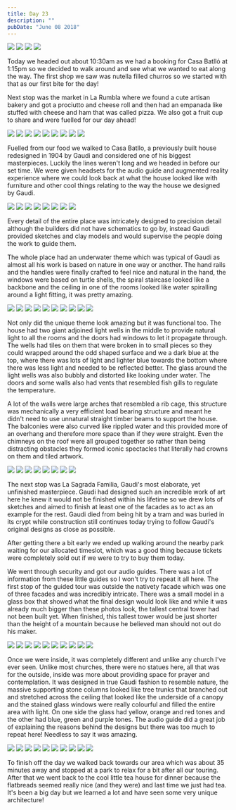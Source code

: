 ```yaml
---
title: Day 23
description: ""
pubDate: "June 08 2018"
---
```



<Grid>
  <Img src="2018-europe/2163fd05-3d4a-42e9-bce4-bd4f97837255-9481e3d6374a21ce2070c9f6f5e325d82fd2586b.jpg" />
  <Img src="2018-europe/a2c67ede-6a74-43a3-8d92-9576d888af10-d4e6df182395fa9f73d3e999a83ef239120037cc.jpg" />
  <Img src="2018-europe/19bbcd2b-8d34-4b9c-96e6-7150bf296081-3ad1685c803d0b57ae2f5a1d21d085c1723a3f0f.jpg" />
  <Img src="2018-europe/54f8d4c0-6e2e-44d7-bebd-5f126d29de24-a31e92860154b1565d541c2af17f4c7d6d7d4749.jpg" />
</Grid>

Today we headed out about 10:30am as we had a booking for Casa Batlló at 1:15pm so we decided to walk around and see what we wanted to eat along the way. The first shop we saw was nutella filled churros so we started with that as our first bite for the day!

Next stop was the market in La Rumbla where we found a cute artisan bakery and got a prociutto and cheese roll and then had an empanada like stuffed with cheese and ham that was called pizza. We also got a fruit cup to share and were fuelled for our day ahead!

<Grid>
  <Img src="2018-europe/da799d69-d0d4-46a5-8a2e-f2cc681f06a6-58bdf2c203eb833b4e536b61f0056b6e7642e562.jpg" />
  <Img src="2018-europe/8293172e-874f-4fc5-9658-f97dc154a612-8b25030578fcea806caa680b8adf6521341a4fcb.jpg" />
  <Img src="2018-europe/41f6cacf-1b3d-4c1f-8781-d5dab8fc88d8-e4a7b92d942d70eef1a930266869ba30a0ed8946.jpg" />
  <Img src="2018-europe/c79c844e-78fc-4c6f-8af4-66608d0aea85-fea6eab7a9973d01a957e790dea2d771c4369297.jpg" />
  <Img src="2018-europe/f65acc25-ee23-432e-89d3-58c9cbaa8cb9-100937ad139e93266f8b3de294dfb8eb9da1f85a.jpg" />
  <Img src="2018-europe/d8663f81-e30a-4489-983a-03ec7cbadf07-84c420b7dff9023e3f5b9c5695b3e24ddefed2e9.jpg" />
  <Img src="2018-europe/f4e2e1b8-7eb4-4fc3-9576-9bd1cbc25cbc-203f0d4c35681b2b07911a689f051087cf47f7e2.jpg" />
  <Img src="2018-europe/98b3a1f2-093e-429e-bf2e-cafe54dfe5eb-d3311feed01e1a67569f0a09aeb75b7943200f3e.jpg" />
  <Img src="2018-europe/60adbc4a-85b3-4ba2-85ac-9596eb2531c8-3c4354a1f4f89bb97f950e29c556d57728c583a6.jpg" />
</Grid>

Fuelled from our food we walked to Casa Batllo, a previously built house redesigned in 1904 by Gaudi and considered one of his biggest masterpieces. Luckily the lines weren't long and we headed in before our set time. We were given headsets for the audio guide and augmented reality experience where we could look back at what the house looked like with furniture and other cool things relating to the way the house we designed by Gaudi.

<Grid>
  <Img src="2018-europe/1a007f39-4b52-4e25-836b-6f429382058b-db6edfb3a0e72f6a8143e3181c6ceccdef752dd5.jpg" />
  <Img src="2018-europe/d8fbf287-c6cb-4349-a3e1-440096e8c28e-384eadb8d3bc52bb1033960ad9cfa21681a3ea92.jpg" />
  <Img src="2018-europe/44893978-0cb1-45ad-bc75-9b19ac48020b-736048e4f4d34eaf2a9f34d5e329655d30a9512d.jpg" />
  <Img src="2018-europe/2f51e0f8-6342-4a4c-9b33-8fcc9cc6aee5-d2696085a99c7d3a3d0c5c0bb4ce051d1fa05afb.jpg" />
  <Img src="2018-europe/39bebdfb-3386-4359-b8b5-b46957c59eab-47d04598d932d8671a94b6a28cc9aecad574db8b.jpg" />
  <Img src="2018-europe/3ff8b425-4c3e-4171-860c-da2ca8cbf58f-8ccff65ce7e500f95b3d4c246caf399f13712f4b.jpg" />
  <Img src="2018-europe/d5e2ea3f-7d23-4d91-aabc-958e71988bda-8fa19e0d2cf27e355a331ec6552f11bb4ed0661d.jpg" />
  <Img src="2018-europe/e558b4b4-b4de-4246-85b0-ccab25544332-6dc4b7a274456ebf47b2dc78d0b65dce2262c257.jpg" />
</Grid>

Every detail of the entire place was intricately designed to precision detail although the builders did not have schematics to go by, instead Gaudi provided sketches and clay models and would supervise the people doing the work to guide them.

The whole place had an underwater theme which was typical of Gaudi as almost all his work is based on nature in one way or another. The hand rails and the handles were finally crafted to feel nice and natural in the hand, the windows were based on turtle shells, the spiral staircase looked like a backbone and the ceiling in one of the rooms looked like water spiralling around a light fitting, it was pretty amazing.

<Grid>
  <Img src="2018-europe/2629264a-40cd-492d-9639-4801335bab85-5eb672dfc0f6c3c17a2cb7a1e525d3894a030e13.jpg" />
  <Img src="2018-europe/edc3213e-f545-4aa5-b2e8-f6af6de98807-a28da2bd9f1eb2c1a96a3dca8b49ea2b16cf8f6d.jpg" />
  <Img src="2018-europe/c70d6b30-e394-4180-b2bf-ba5a35df5f24-9f0eda00e4c2c1de6e76128f76b8776acb092637.jpg" />
  <Img src="2018-europe/22b476cd-3604-4965-a7b8-8401c89aeb80-185cef6862ae301d58f4898627aa29bf8dc69b26.jpg" />
  <Img src="2018-europe/b0868b9d-343a-4733-ab13-43f3db4901d8-22bd3600d012ea9b20c106d499ee7ba060ae9286.jpg" />
  <Img src="2018-europe/5b8f09bd-fc34-495f-ab42-b0c76d686a49-5ce3584d1b3b48083efc3d3048f98e11d9ffc34f.jpg" />
  <Img src="2018-europe/89b74c12-8e4d-466c-868c-3002fbf41b2e-cba0ae7dee1702b6077e5b91f0e09786079e5853.jpg" />
  <Img src="2018-europe/9ebe78b0-9240-415f-ac33-700100a432e6-0a778ab1bd53dca43e21e06891b1a3a54df34db8.jpg" />
  <Img src="2018-europe/bd06f9ae-cf12-4ad6-8ee9-703c07f3ccde-cee6a18a3e292db0e18c966d2c5473ec0b1e11de.jpg" />
  <Img src="2018-europe/2dc175a1-dff7-40a4-b9f8-3d7720ccfd2f-429f2efaefc28ae4d46bd97c163841593d02dbe4.jpg" />
</Grid>

Not only did the unique theme look amazing but it was functional too. The house had two giant adjoined light wells in the middle to provide natural light to all the rooms and the doors had windows to let it propagate through. The wells had tiles on them that were broken in to small pieces so they could wrapped around the odd shaped surface and we a dark blue at the top, where there was lots of light and lighter blue towards the bottom where there was less light and needed to be reflected better. The glass around the light wells was also bubbly and distorted like looking under water. The doors and some walls also had vents that resembled fish gills to regulate the temperature.

A lot of the walls were large arches that resembled a rib cage, this structure was mechanically a very efficient load bearing structure and meant he didn't need to use unnatural straight timber beams to support the house. The balconies were also curved like rippled water and this provided more of an overhang and therefore more space than if they were straight. Even the chimneys on the roof were all grouped together so rather than being distracting obstacles they formed iconic spectacles that literally had crowns on them and tiled artwork.

<Grid>
  <Img src="2018-europe/c05078f6-ec1e-49b1-b750-928654230f47-70188680326dc95d48b8e6dfa67806557fa24fc3.jpg" />
  <Img src="2018-europe/f20645d5-8155-45c9-85d5-442d0764f43f-68eddce4b000d52d1233bff96bcbb20aa6f12b8a.jpg" />
  <Img src="2018-europe/66bfb0d5-8e0a-4592-b11f-dca3f21cf7de-e46021f30846016f9a70c2e6b6eee5bbae8918c4.jpg" />
  <Img src="2018-europe/a2507f17-f41e-4a77-89d8-2e5bedc51204-26e3b2fcfcede72bbd24556b7da4641db7e214eb.jpg" />
  <Img src="2018-europe/f018570c-6499-40d8-b162-7a3e56f18806-f8e99e89f73c2cc1cabb5a2d91bfab650935af5e.jpg" />
  <Img src="2018-europe/a8d84514-bc28-4312-941c-43c1c3e2bf48-de7e002a0475b627765a68d94b1dbbbf33485bcf.jpg" />
  <Img src="2018-europe/a42364bb-76c4-4d21-b8c4-0e8468278c40-01563fccc1e2cdc871e6c15dea2dd28871895677.jpg" />
  <Img src="2018-europe/4536e312-6b6a-4787-acd1-c7d774fb2d96-ef5aede6b245ad32c1a0a69dbfde496e2c6d552d.jpg" />
</Grid>

The next stop was La Sagrada Familia, Gaudi's most elaborate, yet unfinished masterpiece. Gaudi had designed such an incredible work of art here he knew it would not be finished within his lifetime so we drew lots of sketches and aimed to finish at least one of the facades as to act as an example for the rest. Gaudi died from being hit by a tram and was buried in its crypt while construction still continues today trying to follow Gaudi's original designs as close as possible.

After getting there a bit early we ended up walking around the nearby park waiting for our allocated timeslot, which was a good thing because tickets were completely sold out if we were to try to buy them today.

We went through security and got our audio guides. There was a lot of information from these little guides so I won't try to repeat it all here. The first stop of the guided tour was outside the nativety facade which was one of three facades and was incredibly intricate. There was a small model in a glass box that showed what the final design would look like and while it was already much bigger than these photos look, the tallest central tower had not been built yet. When finished, this tallest tower would be just shorter than the height of a mountain because he believed man should not out do his maker.

<Grid>
  <Img src="2018-europe/1037b3ee-7e0c-46bb-a7ec-16beb2257c87-caaccc69efd2fd0ed0a6eb092fba978572e335f4.jpg" />
  <Img src="2018-europe/fedfb86a-a48b-4cfb-b25b-e3bbf3b5b7c9-b08f06f67ae02ba8c4a760f9efec3747895aeb76.jpg" />
  <Img src="2018-europe/5aa945d7-132d-4600-b3e9-802404de1c0c-6c674bcef35b438ffa117308d2daba401da0a613.jpg" />
  <Img src="2018-europe/d6b6b3a8-938e-4ce3-bd7e-4137faf8e605-c4b6687db09e9905b096406fb9e59b891e5d4a91.jpg" />
  <Img src="2018-europe/bc9d47c6-0a3b-49a5-a8e0-824a7fc3f46a-65065661741f247fe6c863a420a9b7f1ee2e452b.jpg" />
  <Img src="2018-europe/6d99f27f-5601-4b49-9e69-ff4d82941b77-c1f9e1cb098e89e7f164617446f8f90017ac2bf0.jpg" />
  <Img src="2018-europe/87da172c-c011-440e-aa0c-aed1c118dc90-aab3c4ec7bc8183e1920892f181857a2fe61875d.jpg" />
  <Img src="2018-europe/5e779012-cf94-44e0-bf34-863053d69c50-89f179b60202f5fad91957138c6927da30b05788.jpg" />
  <Img src="2018-europe/234d3e68-ad9a-45ac-a62d-39fd43760514-8101eb44e1d424f9a1a6a3930566f9bd78409b18.jpg" />
  <Img src="2018-europe/2ed4fb35-a8d4-4923-a92c-46c830ae2ca7-c38554b988fa25842c3e108667d61c8f5f360704.jpg" />
</Grid>

Once we were inside, it was completely different and unlike any church I've ever seen. Unlike most churches, there were no statues here, all that was for the outside, inside was more about providing space for prayer and contemplation. It was designed in true Gaudi fashion to resemble nature, the massive supporting stone columns looked like tree trunks that branched out and stretched across the ceiling that looked like the underside of a canopy and the stained glass windows were really colourful and filled the entire area with light. On one side the glass had yellow, orange and red tones and the other had blue, green and purple tones. The audio guide did a great job of explaining the reasons behind the designs but there was too much to repeat here! Needless to say it was amazing.

<Grid>
  <Img src="2018-europe/304807d0-f4cb-4f90-8ad2-346f4a670bde-852553a6b1e4375c26c5c29f07eac12a5957acde.jpg" />
  <Img src="2018-europe/fe744c3b-0ae5-46c8-9102-bf11cd5bdde5-2ff0ebcbb53fa7aedd9b99996db159303d13403c.jpg" />
  <Img src="2018-europe/ed60b6fa-2855-40b6-a8b9-42d76722b4e2-4224d06cab4ad755386120a50d1325a2015bd7a7.jpg" />
  <Img src="2018-europe/4c64cc6d-e9f7-4626-94d9-39be52ca72c7-7ccc7528a5f964465e4e5dbfae10eb437a3a6c64.jpg" />
  <Img src="2018-europe/ab1378c5-f4e5-499e-a0ba-8f1e64800e7d-b15f5669b7b6b9f9ddcffe828def35cb4cd0f222.jpg" />
  <Img src="2018-europe/4b88bd76-1800-444b-8eb1-1684eeb19101-4ec2be624d59582af487f86af737f391d8b31038.jpg" />
  <Img src="2018-europe/7905269a-cba3-4328-90f4-2c78dcf4e109-49f8e28ffa9790511fafb1a89935fe84d9489b70.jpg" />
  <Img src="2018-europe/b251b7b6-c5bc-4c7f-b6b5-c03db540c48b-3bb4964ea238ffeb71fa7245e317c45f364f1895.jpg" />
  <Img src="2018-europe/cf40aa22-90a6-4fdb-90a8-a44fe86d955a-ee109a1af5d0d69a1ea52af129defe623225ccb9.jpg" />
  <Img src="2018-europe/494922e9-3471-4eea-8788-73dc6fb5a294-4d2f97d97bbf8eee6150d2973dc65afa198cea52.jpg" />
</Grid>

To finish off the day we walked back towards our area which was about 35 minutes away and stopped at a park to relax for a bit after all our touring. After that we went back to the cool little tea house for dinner because the flatbreads seemed really nice (and they were) and last time we just had tea. It's been a big day but we learned a lot and have seen some very unique architecture!
